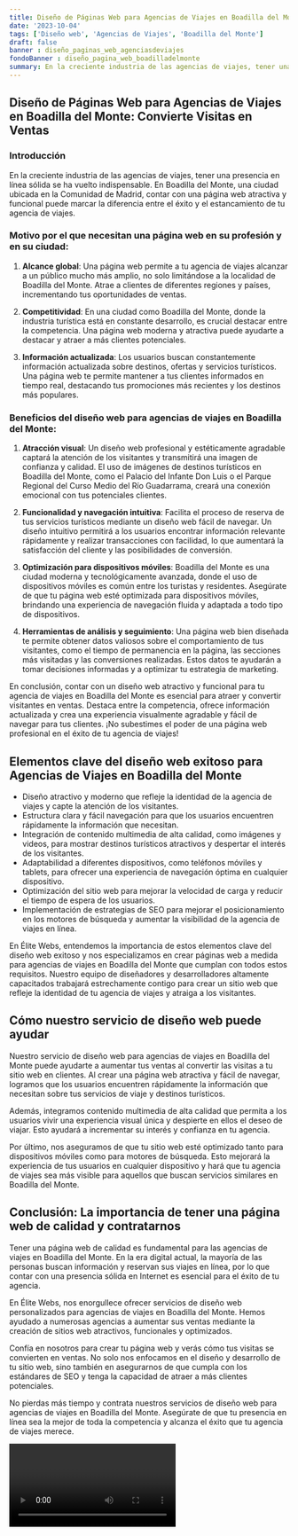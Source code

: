 ```yaml
---
title: Diseño de Páginas Web para Agencias de Viajes en Boadilla del Monte
date: '2023-10-04'
tags: ['Diseño web', 'Agencias de Viajes', 'Boadilla del Monte']
draft: false
banner : diseño_paginas_web_agenciasdeviajes
fondoBanner : diseño_pagina_web_boadilladelmonte
summary: En la creciente industria de las agencias de viajes, tener una presencia en línea sólida se ha vuelto indispensable. En Boadilla del Monte, una ciudad ubicada en la Comunidad de Madrid, contar con una página web atractiva y funcional puede marcar la diferencia entre el éxito y el estancamiento de tu agencia de viajes.
---
```


## **Diseño de Páginas Web para Agencias de Viajes en Boadilla del Monte: Convierte Visitas en Ventas**

### Introducción

En la creciente industria de las agencias de viajes, tener una presencia en línea sólida se ha vuelto indispensable. En Boadilla del Monte, una ciudad ubicada en la Comunidad de Madrid, contar con una página web atractiva y funcional puede marcar la diferencia entre el éxito y el estancamiento de tu agencia de viajes.

### Motivo por el que necesitan una página web en su profesión y en su ciudad:

1. **Alcance global**: Una página web permite a tu agencia de viajes alcanzar a un público mucho más amplio, no solo limitándose a la localidad de Boadilla del Monte. Atrae a clientes de diferentes regiones y países, incrementando tus oportunidades de ventas.

2. **Competitividad**: En una ciudad como Boadilla del Monte, donde la industria turística está en constante desarrollo, es crucial destacar entre la competencia. Una página web moderna y atractiva puede ayudarte a destacar y atraer a más clientes potenciales.

3. **Información actualizada**: Los usuarios buscan constantemente información actualizada sobre destinos, ofertas y servicios turísticos. Una página web te permite mantener a tus clientes informados en tiempo real, destacando tus promociones más recientes y los destinos más populares.

### Beneficios del diseño web para agencias de viajes en Boadilla del Monte:

1. **Atracción visual**: Un diseño web profesional y estéticamente agradable captará la atención de los visitantes y transmitirá una imagen de confianza y calidad. El uso de imágenes de destinos turísticos en Boadilla del Monte, como el Palacio del Infante Don Luis o el Parque Regional del Curso Medio del Río Guadarrama, creará una conexión emocional con tus potenciales clientes.

2. **Funcionalidad y navegación intuitiva**: Facilita el proceso de reserva de tus servicios turísticos mediante un diseño web fácil de navegar. Un diseño intuitivo permitirá a los usuarios encontrar información relevante rápidamente y realizar transacciones con facilidad, lo que aumentará la satisfacción del cliente y las posibilidades de conversión.

3. **Optimización para dispositivos móviles**: Boadilla del Monte es una ciudad moderna y tecnológicamente avanzada, donde el uso de dispositivos móviles es común entre los turistas y residentes. Asegúrate de que tu página web esté optimizada para dispositivos móviles, brindando una experiencia de navegación fluida y adaptada a todo tipo de dispositivos.

4. **Herramientas de análisis y seguimiento**: Una página web bien diseñada te permite obtener datos valiosos sobre el comportamiento de tus visitantes, como el tiempo de permanencia en la página, las secciones más visitadas y las conversiones realizadas. Estos datos te ayudarán a tomar decisiones informadas y a optimizar tu estrategia de marketing.

En conclusión, contar con un diseño web atractivo y funcional para tu agencia de viajes en Boadilla del Monte es esencial para atraer y convertir visitantes en ventas. Destaca entre la competencia, ofrece información actualizada y crea una experiencia visualmente agradable y fácil de navegar para tus clientes. ¡No subestimes el poder de una página web profesional en el éxito de tu agencia de viajes!

<GifSeo />

<Cta />

## Elementos clave del diseño web exitoso para Agencias de Viajes en Boadilla del Monte

- Diseño atractivo y moderno que refleje la identidad de la agencia de viajes y capte la atención de los visitantes.
- Estructura clara y fácil navegación para que los usuarios encuentren rápidamente la información que necesitan.
- Integración de contenido multimedia de alta calidad, como imágenes y videos, para mostrar destinos turísticos atractivos y despertar el interés de los visitantes.
- Adaptabilidad a diferentes dispositivos, como teléfonos móviles y tablets, para ofrecer una experiencia de navegación óptima en cualquier dispositivo.
- Optimización del sitio web para mejorar la velocidad de carga y reducir el tiempo de espera de los usuarios.
- Implementación de estrategias de SEO para mejorar el posicionamiento en los motores de búsqueda y aumentar la visibilidad de la agencia de viajes en línea.

En Élite Webs, entendemos la importancia de estos elementos clave del diseño web exitoso y nos especializamos en crear páginas web a medida para agencias de viajes en Boadilla del Monte que cumplan con todos estos requisitos. Nuestro equipo de diseñadores y desarrolladores altamente capacitados trabajará estrechamente contigo para crear un sitio web que refleje la identidad de tu agencia de viajes y atraiga a los visitantes. 

## Cómo nuestro servicio de diseño web puede ayudar

Nuestro servicio de diseño web para agencias de viajes en Boadilla del Monte puede ayudarte a aumentar tus ventas al convertir las visitas a tu sitio web en clientes. Al crear una página web atractiva y fácil de navegar, logramos que los usuarios encuentren rápidamente la información que necesitan sobre tus servicios de viaje y destinos turísticos.

Además, integramos contenido multimedia de alta calidad que permita a los usuarios vivir una experiencia visual única y despierte en ellos el deseo de viajar. Esto ayudará a incrementar su interés y confianza en tu agencia.

Por último, nos aseguramos de que tu sitio web esté optimizado tanto para dispositivos móviles como para motores de búsqueda. Esto mejorará la experiencia de tus usuarios en cualquier dispositivo y hará que tu agencia de viajes sea más visible para aquellos que buscan servicios similares en Boadilla del Monte.

## Conclusión: La importancia de tener una página web de calidad y contratarnos

Tener una página web de calidad es fundamental para las agencias de viajes en Boadilla del Monte. En la era digital actual, la mayoría de las personas buscan información y reservan sus viajes en línea, por lo que contar con una presencia sólida en Internet es esencial para el éxito de tu agencia.

En Élite Webs, nos enorgullece ofrecer servicios de diseño web personalizados para agencias de viajes en Boadilla del Monte. Hemos ayudado a numerosas agencias a aumentar sus ventas mediante la creación de sitios web atractivos, funcionales y optimizados.

Confía en nosotros para crear tu página web y verás cómo tus visitas se convierten en ventas. No solo nos enfocamos en el diseño y desarrollo de tu sitio web, sino también en asegurarnos de que cumpla con los estándares de SEO y tenga la capacidad de atraer a más clientes potenciales.

No pierdas más tiempo y contrata nuestros servicios de diseño web para agencias de viajes en Boadilla del Monte. Asegúrate de que tu presencia en línea sea la mejor de toda la competencia y alcanza el éxito que tu agencia de viajes merece.

<Video />

<CtaBot job='Agencias de Viajes' city='Boadilla del Monte'/>

<Gmaps query='Boadilla del Monte+españa+maps' />